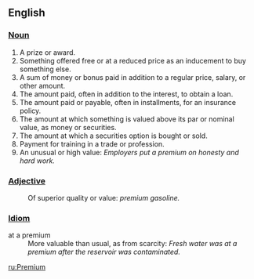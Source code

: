 == English ==

=== [[Noun]] ===
# A prize or award. 
# Something offered free or at a reduced price as an inducement to buy something else. 
# A sum of money or bonus paid in addition to a regular price, salary, or other amount. 
# The amount paid, often in addition to the interest, to obtain a loan. 
# The amount paid or payable, often in installments, for an insurance policy. 
# The amount at which something is valued above its par or nominal value, as money or securities. 
# The amount at which a securities option is bought or sold. 
# Payment for training in a trade or profession. 
# An unusual or high value: ''Employers put a premium on honesty and hard work.''

=== [[Adjective]] ===
: Of superior quality or value: ''premium gasoline.''

=== [[Idiom]] ===
; at a premium
: More valuable than usual, as from scarcity: ''Fresh water was at a premium after the reservoir was contaminated.''

[[ru:Premium]]